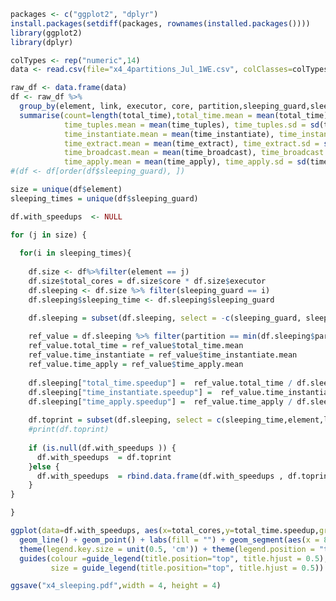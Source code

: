 ```r
packages <- c("ggplot2", "dplyr")
install.packages(setdiff(packages, rownames(installed.packages())))
library(ggplot2)
library(dplyr)
```

```r
colTypes <- rep("numeric",14)
data <- read.csv(file="x4_4partitions_Jul_1WE.csv", colClasses=colTypes, comment.char = "#")
```

```r
raw_df <- data.frame(data)
df <- raw_df %>% 
  group_by(element, link, executor, core, partition,sleeping_guard,sleeping_instantiate,sleeping_apply) %>% 
  summarise(count=length(total_time),total_time.mean = mean(total_time), total_time.sd = sd(total_time), total_time.median = median(total_time),
            time_tuples.mean = mean(time_tuples), time_tuples.sd = sd(time_tuples), time_tuples.median = median(time_tuples),
            time_instantiate.mean = mean(time_instantiate), time_instantiate.sd = sd(time_instantiate), time_instantiate.median = median(time_instantiate),
            time_extract.mean = mean(time_extract), time_extract.sd = sd(time_extract), time_extract.median = median(time_extract),
            time_broadcast.mean = mean(time_broadcast), time_broadcast.sd = sd(time_broadcast), time_broadcast.median = median(time_broadcast),
            time_apply.mean = mean(time_apply), time_apply.sd = sd(time_apply), time_apply.median = median(time_apply)) 
#(df <- df[order(df$sleeping_guard), ])
```
```r
size = unique(df$element)
sleeping_times = unique(df$sleeping_guard)

df.with_speedups  <- NULL

for (j in size) {
  
  for(i in sleeping_times){
    
    df.size <- df%>%filter(element == j)
    df.size$total_cores = df.size$core * df.size$executor
    df.sleeping <- df.size %>% filter(sleeping_guard == i)
    df.sleeping$sleeping_time <- df.sleeping$sleeping_guard

    df.sleeping = subset(df.sleeping, select = -c(sleeping_guard, sleeping_instantiate, sleeping_apply))
  
    ref_value = df.sleeping %>% filter(partition == min(df.sleeping$partition))
    ref_value.total_time = ref_value$total_time.mean
    ref_value.time_instantiate = ref_value$time_instantiate.mean
    ref_value.time_apply = ref_value$time_apply.mean
    
    df.sleeping["total_time.speedup"] =  ref_value.total_time / df.sleeping$total_time.mean 
    df.sleeping["time_instantiate.speedup"] =  ref_value.time_instantiate / df.sleeping$time_instantiate.mean 
    df.sleeping["time_apply.speedup"] =  ref_value.time_apply / df.sleeping$time_apply.mean 
    
    df.toprint = subset(df.sleeping, select = c(sleeping_time,element,link,executor,core,total_cores,partition,count,total_time.speedup,time_instantiate.speedup,time_apply.speedup))
    #print(df.toprint)
    
    if (is.null(df.with_speedups )) {
      df.with_speedups  = df.toprint
    }else {
      df.with_speedups  = rbind.data.frame(df.with_speedups , df.toprint)
    }
}

}
```

```r
ggplot(data=df.with_speedups, aes(x=total_cores,y=total_time.speedup,group=as.factor(sleeping_time),color=as.factor(sleeping_time))) + 
  geom_line() + geom_point() + labs(fill = "") + geom_segment(aes(x = 8, y = 1, xend = 32, yend = 4),  color="black", linetype="dashed") +
  theme(legend.key.size = unit(0.5, 'cm')) + theme(legend.position = "top") + xlab("number of cores") + ylab("relative speedup") + scale_color_discrete(name="Introduced simulated computation\n time on phases (ms)") +
  guides(colour =guide_legend(title.position="top", title.hjust = 0.5),
         size = guide_legend(title.position="top", title.hjust = 0.5))

ggsave("x4_sleeping.pdf",width = 4, height = 4)
```


